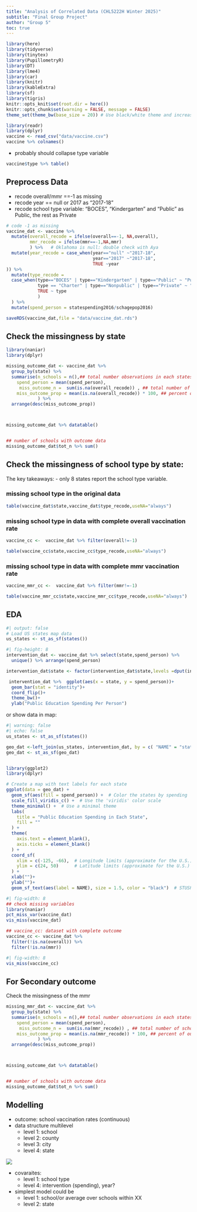 ```yaml
---
title: "Analysis of Correlated Data (CHL5222H Winter 2025)"
subtitle: "Final Group Project"
author: "Group 5"
toc: true
---
```


```r
library(here)
library(tidyverse)
library(tinytex)
library(PupillometryR)
library(DT)
library(lme4)
library(car)
library(knitr)
library(kableExtra)
library(sf)
library(tigris)
knitr::opts_knit$set(root.dir = here())
knitr::opts_chunk$set(warning = FALSE, message = FALSE)
theme_set(theme_bw(base_size = 20)) # Use black/white theme and increase font size for all ggplot figures
```

```r
library(readr)
library(dplyr)
vaccine <- read_csv("data/vaccine.csv")
vaccine %>% colnames()


```

-   probably should collapse type variable

```r
vaccine$type %>% table()
```

## Preprocess Data

-   recode overall/mmr ==-1 as missing
-   recode year == null or 2017 as "2017-18" 
-   recode school type variable: "BOCES", "Kindergarten" and "Public" as Public, the rest as Private

```r
# code -1 as missing
vaccine_dat <- vaccine %>% 
  mutate(overall_recode = ifelse(overall==-1, NA,overall),
         mmr_recode = ifelse(mmr==-1,NA,mmr)
         ) %>%   # Oklahoma is null: double check with Aya
  mutate(year_recode = case_when(year=="null" ~"2017-18",
                                 year=="2017" ~"2017-18",
                                 TRUE ~year
)) %>% 
  mutate(type_recode = 
  case_when(type=="BOCES" | type=="Kindergarten" | type=="Public" ~ "Public",
            type == "Charter" | type=="Nonpublic" | type=="Private" ~ "Private",
            TRUE ~ type
            )
  ) %>% 
  mutate(spend_person = statespending2016/schagepop2016)

saveRDS(vaccine_dat,file = "data/vaccine_dat.rds")
```

## Check the missingness by state

```r
library(naniar)
library(dplyr)

missing_outcome_dat <- vaccine_dat %>%
  group_by(state) %>%
  summarise(n_schools = n(),## total number observations in each states
    spend_person = mean(spend_person),
     miss_outcome_n =  sum(is.na(overall_recode)) , ## total number of schools with outcome missing
    miss_outcome_prop = mean(is.na(overall_recode)) * 100, ## percent of outcome missing in each state
            ) %>% 
  arrange(desc(miss_outcome_prop))



missing_outcome_dat %>% datatable()


## number of schools with outcome data
missing_outcome_dat$tot_n %>% sum()

```


## Check the missingness of school type by state:

The key takeaways:
- only 8 states report the school type variable. 

### missing school type in the original data


```r
table(vaccine_dat$state,vaccine_dat$type_recode,useNA="always")

```




###  missing school type in data with complete overall vaccination rate 

```r
vaccine_cc <-  vaccine_dat %>% filter(overall!=-1) 

table(vaccine_cc$state,vaccine_cc$type_recode,useNA="always")


```


###  missing school type in data with complete mmr vaccination rate

```r
vaccine_mmr_cc <-  vaccine_dat %>% filter(mmr!=-1) 

table(vaccine_mmr_cc$state,vaccine_mmr_cc$type_recode,useNA="always")


```



## EDA


```r
#| output: false
# Load US states map data
us_states <- st_as_sf(states())

```

```r
#| fig-height: 8
intervention_dat <- vaccine_dat %>% select(state,spend_person) %>% 
  unique() %>% arrange(spend_person) 

intervention_dat$state <- factor(intervention_dat$state,levels =dput(intervention_dat$state),labels = dput(intervention_dat$state) )

 intervention_dat %>%  ggplot(aes(x = state, y = spend_person))+
  geom_bar(stat = "identity")+
  coord_flip()+
  theme_bw()+
  ylab("Public Education Spending Per Person")
```

or show data in map:

```r
#| warning: false
#| echo: false
us_states <- st_as_sf(states())
```

```r
geo_dat <-left_join(us_states, intervention_dat, by = c( "NAME" = "state"))
geo_dat <- st_as_sf(geo_dat)


library(ggplot2)
library(dplyr)

# Create a map with text labels for each state
ggplot(data = geo_dat) +
  geom_sf(aes(fill = spend_person)) +  # Color the states by spending
  scale_fill_viridis_c() +  # Use the 'viridis' color scale
  theme_minimal() +  # Use a minimal theme
  labs(
    title = "Public Education Spending in Each State",
    fill = ""
  ) + 
  theme(
    axis.text = element_blank(),
    axis.ticks = element_blank()
  ) + 
  coord_sf(
    xlim = c(-125, -66),  # Longitude limits (approximate for the U.S.)
    ylim = c(24, 50)      # Latitude limits (approximate for the U.S.)
  ) +
  xlab("")+
  ylab("")+
  geom_sf_text(aes(label = NAME), size = 1.5, color = "black")  # STUSPS


```

```r
#| fig-width: 8
## check missing variables
library(naniar)
pct_miss_var(vaccine_dat)
vis_miss(vaccine_dat)
```

```r
## vaccine_cc: dataset with complete outcome 
vaccine_cc <- vaccine_dat %>% 
  filter(!is.na(overall)) %>% 
  filter(!is.na(mmr))


```

```r
#| fig-width: 8
vis_miss(vaccine_cc)
```


## For Secondary outcome

Check the missingness of the mmr

```r

missing_mmr_dat <- vaccine_dat %>%
  group_by(state) %>%
  summarise(n_schools = n(),## total number observations in each states
    spend_person = mean(spend_person),
     miss_outcome_n =  sum(is.na(mmr_recode)) , ## total number of schools with outcome missing
    miss_outcome_prop = mean(is.na(mmr_recode)) * 100, ## percent of outcome missing in each state
            ) %>% 
  arrange(desc(miss_outcome_prop))



missing_outcome_dat %>% datatable()


## number of schools with outcome data
missing_outcome_dat$tot_n %>% sum()

```




## Modelling

-   outcome: school vaccination rates (continuous)
-   data structure multilevel
    -   level 1: school
    -   level 2: county
    -   level 3: city
    -   level 4: state

![](figures/CHL5222Final.png)

-   covaraites:
    -   level 1: school type
    -   level 4: intervention (spending), year?
-   simplest model could be
    -   level 1: school/or average over schools within XX
    -   level 2: state
